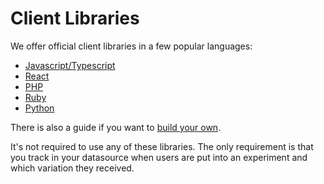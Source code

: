 # Client Libraries

We offer official client libraries in a few popular languages:

*  [Javascript/Typescript](/lib/js)
*  [React](/lib/react)
*  [PHP](/lib/php)
*  [Ruby](/lib/ruby)
*  [Python](/lib/python)

There is also a guide if you want to [build your own](/lib/build-your-own).

It's not required to use any of these libraries.  The only requirement is that you track in your datasource when users are put into an experiment and which variation they received.